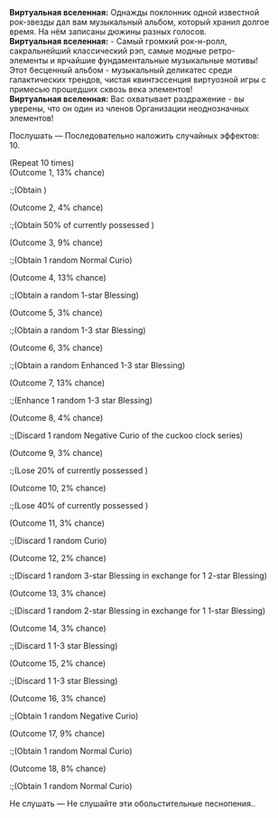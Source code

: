 {{Диалог Начало}}
:'''Виртуальная вселенная:''' Однажды поклонник одной известной рок-звезды дал вам музыкальный альбом, который хранил долгое время. На нём записаны дюжины разных голосов.
:'''Виртуальная вселенная:''' - Самый громкий рок-н-ролл, сакральнейший классический рэп, самые модные ретро-элементы и ярчайшие фундаментальные музыкальные мотивы! Этот бесценный альбом - музыкальный деликатес среди галактических трендов, чистая квинтэссенция виртуозной игры с примесью прошедших сквозь века элементов!
:'''Виртуальная вселенная:''' Вас охватывает раздражение - вы уверены, что он один из членов Организации неоднозначных элементов!
:{{Диалог|Звезда}} Послушать &mdash; Последовательно наложить случайных эффектов: 10.
:;(Repeat 10 times)
:;(Outcome 1, 13% chance)
::;(Obtain {{Предмет|Космические фрагменты|20|x=100}})
:;(Outcome 2, 4% chance)
::;(Obtain 50% of currently possessed {{Предмет|Космические фрагменты|20}})
:;(Outcome 3, 9% chance)
::;(Obtain 1 random Normal Curio)
:;(Outcome 4, 13% chance)
::;(Obtain a random 1-star Blessing)
:;(Outcome 5, 3% chance)
::;(Obtain a random 1-3 star Blessing)
:;(Outcome 6, 3% chance)
::;(Obtain a random Enhanced 1-3 star Blessing)
:;(Outcome 7, 13% chance)
::;(Enhance 1 random 1-3 star Blessing)
:;(Outcome 8, 4% chance)
::;(Discard 1 random Negative Curio of the cuckoo clock series)
:;(Outcome 9, 3% chance)
::;(Lose 20% of currently possessed {{Предмет|Космические фрагменты|20}})
:;(Outcome 10, 2% chance)
::;(Lose 40% of currently possessed {{Предмет|Космические фрагменты|20}})
:;(Outcome 11, 3% chance)
::;(Discard 1 random Curio)
:;(Outcome 12, 2% chance)
::;(Discard 1 random 3-star Blessing in exchange for 1 2-star Blessing)
:;(Outcome 13, 3% chance)
::;(Discard 1 random 2-star Blessing in exchange for 1 1-star Blessing)
:;(Outcome 14, 3% chance)
::;(Discard 1 1-3 star Blessing)
:;(Outcome 15, 2% chance)
::;(Discard 1 1-3 star Blessing)
:;(Outcome 16, 3% chance)
::;(Obtain 1 random Negative Curio)
:;(Outcome 17, 9% chance)
::;(Obtain 1 random Normal Curio)
:;(Outcome 18, 8% chance)
::;(Obtain 1 random Normal Curio)
:{{Диалог|Звезда}} Не слушать &mdash; Не слушайте эти обольстительные песнопения..
{{Диалог Конец}}